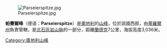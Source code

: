 {{noteTA
|G1=奥地利地名
}}
[[Image:Parseierspitze.jpg|right]]

'''帕賽爾峰'''（德语：'''Parseierspitze'''）是[[奧地利|奧地利]]的[[山峰|山峰]]，位於該國西部，由[[蒂羅爾州|蒂羅爾州]]負責管轄，是[[北石灰岩山脉|北石灰岩山脉]]的一部分，距離[[蘭德克|蘭德克]]7公里，海拔高度3,036米。

{{Austria-geo-stub}}
[[Category:奧地利山峰|Category:奧地利山峰]]